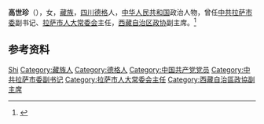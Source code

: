 '''高世珍'''（{{bd|1939年|}}），女，[[藏族|藏族]]，[[四川|四川]][[德格|德格]]人，[[中华人民共和国|中华人民共和国]]政治人物，曾任[[中共拉萨市委|中共拉萨市委]]副书记、[[拉萨市人大常委会|拉萨市人大常委会]]主任，[[西藏自治区政协|西藏自治区政协]]副主席。<ref>{{Cite book|title=中华人民共和国职官志|author=何虎生, 李耀东, 向常福主编|publisher=中国社会出版社|year=2003|isbn=9787800883934|location=北京|pages=}}</ref>

== 参考资料 ==
{{reflist}}

{{中国人物小作品}}

{{Authority control}}
{{DEFAULTSORT:Gao高}}
[[Category:高姓|Shi]]
[[Category:藏族人|Category:藏族人]]
[[Category:德格人|Category:德格人]]
[[Category:中国共产党党员|Category:中国共产党党员]]
[[Category:中共拉萨市委副书记|Category:中共拉萨市委副书记]]
[[Category:拉萨市人大常委会主任|Category:拉萨市人大常委会主任]]
[[Category:西藏自治區政協副主席|Category:西藏自治區政協副主席]]